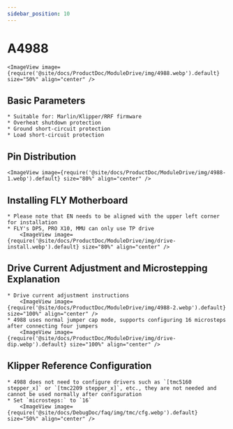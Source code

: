 ```yaml
---
sidebar_position: 10
---
```





# A4988

    <ImageView image={require('@site/docs/ProductDoc/ModuleDrive/img/4988.webp').default} size="50%" align="center" />

## Basic Parameters

    * Suitable for: Marlin/Klipper/RRF firmware
    * Overheat shutdown protection
    * Ground short-circuit protection
    * Load short-circuit protection

## Pin Distribution

    <ImageView image={require('@site/docs/ProductDoc/ModuleDrive/img/4988-1.webp').default} size="80%" align="center" />

## Installing FLY Motherboard
    * Please note that EN needs to be aligned with the upper left corner for installation
    * FLY's DP5, PRO X10, MMU can only use TP drive
        <ImageView image={require('@site/docs/ProductDoc/ModuleDrive/img/drive-install.webp').default} size="80%" align="center" />

## Drive Current Adjustment and Microstepping Explanation
    * Drive current adjustment instructions
        <ImageView image={require('@site/docs/ProductDoc/ModuleDrive/img/4988-2.webp').default} size="100%" align="center" />
    * 4988 uses normal jumper cap mode, supports configuring 16 microsteps after connecting four jumpers
        <ImageView image={require('@site/docs/ProductDoc/ModuleDrive/img/drive-dip.webp').default} size="100%" align="center" />

## Klipper Reference Configuration
    * 4988 does not need to configure drivers such as `[tmc5160 stepper_x]` or `[tmc2209 stepper_x]`, etc., they are not needed and cannot be used normally after configuration
    * Set `microsteps:` to `16`
        <ImageView image={require('@site/docs/DebugDoc/faq/img/tmc/cfg.webp').default} size="50%" align="center" />
